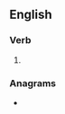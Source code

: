 ==English==

===Verb===
{{head|en|verb form}}

# {{present participle of|OK|lang=en|nocat=1}}

===Anagrams===
* {{anagrams|en|a=gikno|KO'ing|Konig}}